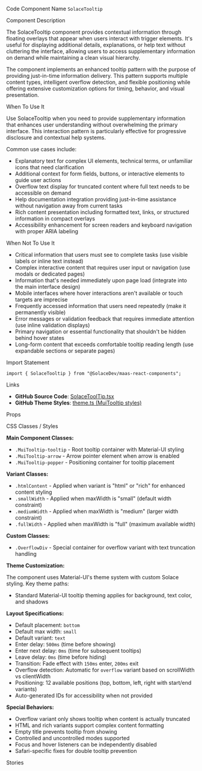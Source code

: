 
<Meta of={SolaceTooltipStories} />

<Title>Solace Tooltip</Title>

<Description of={SolaceTooltipStories} />

<Subtitle>Code Component Name</Subtitle>
`SolaceTooltip`

<Subtitle>Component Description</Subtitle>

The SolaceTooltip component provides contextual information through floating overlays that appear when users interact with trigger elements. It's useful for displaying additional details, explanations, or help text without cluttering the interface, allowing users to access supplementary information on demand while maintaining a clean visual hierarchy.

The component implements an enhanced tooltip pattern with the purpose of providing just-in-time information delivery. This pattern supports multiple content types, intelligent overflow detection, and flexible positioning while offering extensive customization options for timing, behavior, and visual presentation.

<Subtitle>When To Use It</Subtitle>

Use SolaceTooltip when you need to provide supplementary information that enhances user understanding without overwhelming the primary interface. This interaction pattern is particularly effective for progressive disclosure and contextual help systems.

Common use cases include:

- Explanatory text for complex UI elements, technical terms, or unfamiliar icons that need clarification
- Additional context for form fields, buttons, or interactive elements to guide user actions
- Overflow text display for truncated content where full text needs to be accessible on demand
- Help documentation integration providing just-in-time assistance without navigation away from current tasks
- Rich content presentation including formatted text, links, or structured information in compact overlays
- Accessibility enhancement for screen readers and keyboard navigation with proper ARIA labeling

<Subtitle>When Not To Use It</Subtitle>

- Critical information that users must see to complete tasks (use visible labels or inline text instead)
- Complex interactive content that requires user input or navigation (use modals or dedicated pages)
- Information that's needed immediately upon page load (integrate into the main interface design)
- Mobile interfaces where hover interactions aren't available or touch targets are imprecise
- Frequently accessed information that users need repeatedly (make it permanently visible)
- Error messages or validation feedback that requires immediate attention (use inline validation displays)
- Primary navigation or essential functionality that shouldn't be hidden behind hover states
- Long-form content that exceeds comfortable tooltip reading length (use expandable sections or separate pages)

<Subtitle>Import Statement</Subtitle>

```tsx
import { SolaceTooltip } from "@SolaceDev/maas-react-components";
```

<Subtitle>Links</Subtitle>

- **GitHub Source Code**: [SolaceToolTip.tsx](https://github.com/SolaceDev/maas-react-components/blob/main/src/components/SolaceToolTip.tsx)
- **GitHub Theme Styles**: <a href="https://github.com/SolaceDev/maas-react-components/blob/main/src/resources/theme.ts#:~:text=MuiTooltip" target="_blank">theme.ts (MuiTooltip styles)</a>

<Subtitle>Props</Subtitle>

<ArgTypes of={SolaceTooltipStories} />

<Subtitle>CSS Classes / Styles</Subtitle>

**Main Component Classes:**

- `.MuiTooltip-tooltip` - Root tooltip container with Material-UI styling
- `.MuiTooltip-arrow` - Arrow pointer element when arrow is enabled
- `.MuiTooltip-popper` - Positioning container for tooltip placement

**Variant Classes:**

- `.htmlContent` - Applied when variant is "html" or "rich" for enhanced content styling
- `.smallWidth` - Applied when maxWidth is "small" (default width constraint)
- `.mediumWidth` - Applied when maxWidth is "medium" (larger width constraint)
- `.fullWidth` - Applied when maxWidth is "full" (maximum available width)

**Custom Classes:**

- `.OverflowDiv` - Special container for overflow variant with text truncation handling

**Theme Customization:**

The component uses Material-UI's theme system with custom Solace styling. Key theme paths:

- Standard Material-UI tooltip theming applies for background, text color, and shadows

**Layout Specifications:**

- Default placement: `bottom`
- Default max width: `small`
- Default variant: `text`
- Enter delay: `500ms` (time before showing)
- Enter next delay: `0ms` (time for subsequent tooltips)
- Leave delay: `0ms` (time before hiding)
- Transition: Fade effect with `150ms` enter, `200ms` exit
- Overflow detection: Automatic for `overflow` variant based on scrollWidth vs clientWidth
- Positioning: 12 available positions (top, bottom, left, right with start/end variants)
- Auto-generated IDs for accessibility when not provided

**Special Behaviors:**

- Overflow variant only shows tooltip when content is actually truncated
- HTML and rich variants support complex content formatting
- Empty title prevents tooltip from showing
- Controlled and uncontrolled modes supported
- Focus and hover listeners can be independently disabled
- Safari-specific fixes for double tooltip prevention

<Subtitle>Stories</Subtitle>

<CustomStories />
